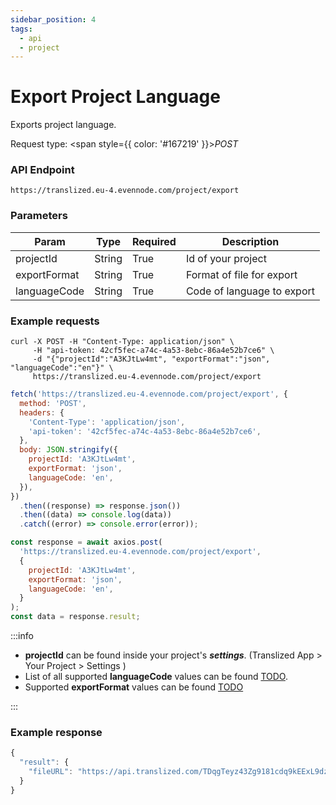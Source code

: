 ```yaml
---
sidebar_position: 4
tags:
  - api
  - project
---
```



# Export Project Language

Exports project language.

Request type: <span style={{ color: '#167219' }}>_POST_</span>

### API Endpoint

```url
https://translized.eu-4.evennode.com/project/export
```

### Parameters

| Param        | Type   | Required | Description                |
| ------------ | ------ | -------- | -------------------------- |
| projectId    | String | True     | Id of your project         |
| exportFormat | String | True     | Format of file for export  |
| languageCode | String | True     | Code of language to export |

### Example requests

<Tabs className="api-tabs">
<TabItem value="cURL" label="cURL">

```curl
curl -X POST -H "Content-Type: application/json" \
     -H "api-token: 42cf5fec-a74c-4a53-8ebc-86a4e52b7ce6" \
     -d "{"projectId":"A3KJtLw4mt", "exportFormat":"json", "languageCode":"en"}" \
     https://translized.eu-4.evennode.com/project/export
```

</TabItem>
<TabItem value="js-fetch" label="Javascript Fetch">

```js
fetch('https://translized.eu-4.evennode.com/project/export', {
  method: 'POST',
  headers: {
    'Content-Type': 'application/json',
    'api-token': '42cf5fec-a74c-4a53-8ebc-86a4e52b7ce6',
  },
  body: JSON.stringify({
    projectId: 'A3KJtLw4mt',
    exportFormat: 'json',
    languageCode: 'en',
  }),
})
  .then((response) => response.json())
  .then((data) => console.log(data))
  .catch((error) => console.error(error));
```

</TabItem>
<TabItem value="js-axios" label="Javascript Axios">

```js
const response = await axios.post(
  'https://translized.eu-4.evennode.com/project/export',
  {
    projectId: 'A3KJtLw4mt',
    exportFormat: 'json',
    languageCode: 'en',
  }
);
const data = response.result;
```

</TabItem>
</Tabs>

:::info

- **projectId** can be found inside your project's **_settings_**. (Translized App > Your Project > Settings )
- List of all supported **languageCode** values can be found [TODO](#).
- Supported **exportFormat** values can be found [TODO](#)

:::

### Example response

```js
{
  "result": {
    "fileURL": "https://api.translized.com/TDqgTeyz43Zg9181cdq9kEExL9dzJwTWXD8WjlOK/dad04a1a3910b43d54260b02f4e229c3_exportFile.json"
  }
}
```
